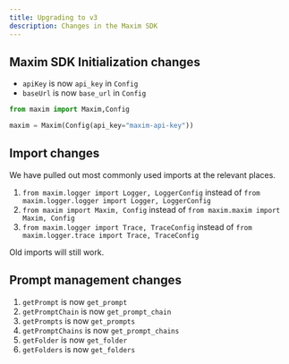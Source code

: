 ```yaml
---
title: Upgrading to v3
description: Changes in the Maxim SDK
---
```


## Maxim SDK Initialization changes

- `apiKey` is now `api_key` in `Config`
- `baseUrl` is now `base_url` in `Config`

```python apiKey is now api_key in Config
from maxim import Maxim,Config

maxim = Maxim(Config(api_key="maxim-api-key"))
```

## Import changes

We have pulled out most commonly used imports at the relevant places.

1. `from maxim.logger import Logger, LoggerConfig` instead of `from maxim.logger.logger import Logger, LoggerConfig`
2. `from maxim import Maxim, Config` instead of `from maxim.maxim import Maxim, Config`
3. `from maxim.logger import Trace, TraceConfig` instead of `from maxim.logger.trace import Trace, TraceConfig`

<Note>
Old imports will still work.
</Note>

## Prompt management changes

1. `getPrompt` is now `get_prompt`
2. `getPromptChain` is now `get_prompt_chain`
3. `getPrompts` is now `get_prompts`
4. `getPromptChains` is now `get_prompt_chains`
5. `getFolder` is now `get_folder`
6. `getFolders` is now `get_folders`
